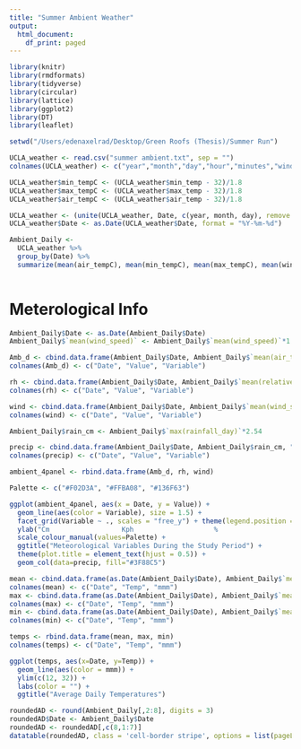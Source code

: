 ```yaml
---
title: "Summer Ambient Weather"
output:
  html_document:
    df_print: paged
---
```


```r
library(knitr)
library(rmdformats)
library(tidyverse)
library(circular)
library(lattice)
library(ggplot2)
library(DT)
library(leaflet)

setwd("/Users/edenaxelrad/Desktop/Green Roofs (Thesis)/Summer Run")

UCLA_weather <- read.csv("summer ambient.txt", sep = "")
colnames(UCLA_weather) <- c("year","month","day","hour","minutes","wind_direction","wind_speed","gust","air_temp","min_temp","max_temp","relative_humid","min_rel_humid","max_rel_humid","dew_point","wet_bulb","sea_level_pressure","rainfall_hour","rainfall_day")

UCLA_weather$min_tempC <- (UCLA_weather$min_temp - 32)/1.8
UCLA_weather$max_tempC <- (UCLA_weather$max_temp - 32)/1.8
UCLA_weather$air_tempC <- (UCLA_weather$air_temp - 32)/1.8

UCLA_weather <- (unite(UCLA_weather, Date, c(year, month, day), remove = FALSE, sep = "-"))
UCLA_weather$Date <- as.Date(UCLA_weather$Date, format = "%Y-%m-%d")

Ambient_Daily <-
  UCLA_weather %>% 
  group_by(Date) %>%
  summarize(mean(air_tempC), mean(min_tempC), mean(max_tempC), mean(wind_speed), mean(relative_humid), max(rainfall_day))
  
```

# Meterological Info

```r

Ambient_Daily$Date <- as.Date(Ambient_Daily$Date)
Ambient_Daily$`mean(wind_speed)` <- Ambient_Daily$`mean(wind_speed)`*1.60934

Amb_d <- cbind.data.frame(Ambient_Daily$Date, Ambient_Daily$`mean(air_tempC)`, "(a) Mean Temp")
colnames(Amb_d) <- c("Date", "Value", "Variable")

rh <- cbind.data.frame(Ambient_Daily$Date, Ambient_Daily$`mean(relative_humid)`, "(b) Mean RH")
colnames(rh) <- c("Date", "Value", "Variable")

wind <- cbind.data.frame(Ambient_Daily$Date, Ambient_Daily$`mean(wind_speed)`, "(c) Mean Wind")
colnames(wind) <- c("Date", "Value", "Variable")

Ambient_Daily$rain_cm <- Ambient_Daily$`max(rainfall_day)`*2.54

precip <- cbind.data.frame(Ambient_Daily$Date, Ambient_Daily$rain_cm, "(d) Precipitation")
colnames(precip) <- c("Date", "Value", "Variable")

ambient_4panel <- rbind.data.frame(Amb_d, rh, wind)

Palette <- c("#F02D3A", "#FFBA08", "#136F63")

ggplot(ambient_4panel, aes(x = Date, y = Value)) +
  geom_line(aes(color = Variable), size = 1.5) + 
  facet_grid(Variable ~ ., scales = "free_y") + theme(legend.position = "none") +
  ylab("Cm                  Kph                    %                    °C") +
  scale_colour_manual(values=Palette) + 
  ggtitle("Meteorological Variables During the Study Period") +
  theme(plot.title = element_text(hjust = 0.5)) +
  geom_col(data=precip, fill="#3F88C5")

```

```r

mean <- cbind.data.frame(as.Date(Ambient_Daily$Date), Ambient_Daily$`mean(air_tempC)`, "Mean Temp")
colnames(mean) <- c("Date", "Temp", "mmm")
max <- cbind.data.frame(as.Date(Ambient_Daily$Date), Ambient_Daily$`mean(max_tempC)`, "Max Temp")
colnames(max) <- c("Date", "Temp", "mmm")
min <- cbind.data.frame(as.Date(Ambient_Daily$Date), Ambient_Daily$`mean(min_tempC)`, "Min Temp")
colnames(min) <- c("Date", "Temp", "mmm")

temps <- rbind.data.frame(mean, max, min)
colnames(temps) <- c("Date", "Temp", "mmm")

ggplot(temps, aes(x=Date, y=Temp)) + 
  geom_line(aes(color = mmm)) + 
  ylim(c(12, 32)) +
  labs(color = "") +
  ggtitle("Average Daily Temperatures")

```

```r

roundedAD <- round(Ambient_Daily[,2:8], digits = 3)
roundedAD$Date <- Ambient_Daily$Date
roundedAD <- roundedAD[,c(8,1:7)]
datatable(roundedAD, class = 'cell-border stripe', options = list(pageLength = 10))
```



